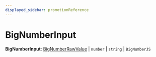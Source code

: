 ```yaml
---
displayed_sidebar: promotionReference
---
```



# BigNumberInput

 **BigNumberInput**: [BigNumberRawValue](../promotion.BigNumberRawValue/page.mdx) \| `number` \| `string` \| `BigNumberJS`

